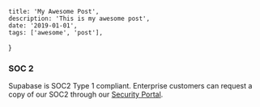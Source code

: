 
    title: 'My Awesome Post',
    description: 'This is my awesome post',
    date: '2019-01-01',
    tags: ['awesome', 'post'],
}

### SOC 2

Supabase is SOC2 Type 1 compliant. Enterprise customers can request a copy of our SOC2 through our [Security Portal](https://security.supabase.com).
